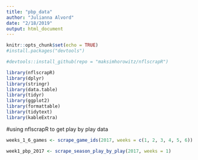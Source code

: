 ```yaml
---
title: "pbp_data"
author: "Julianna Alvord"
date: "2/18/2019"
output: html_document
---
```


```r
knitr::opts_chunk$set(echo = TRUE)
#install.packages("devtools")

#devtools::install_github(repo = "maksimhorowitz/nflscrapR")

library(nflscrapR)
library(dplyr)
library(stringr)
library(data.table)
library(tidyr)
library(ggplot2)
library(formattable)
library(tidytext)
library(kableExtra)
```

#using nflscrapR to get play by play data
```r
weeks_1_6_games <- scrape_game_ids(2017, weeks = c(1, 2, 3, 4, 5, 6))

week1_pbp_2017 <- scrape_season_play_by_play(2017, weeks = 1)
```

